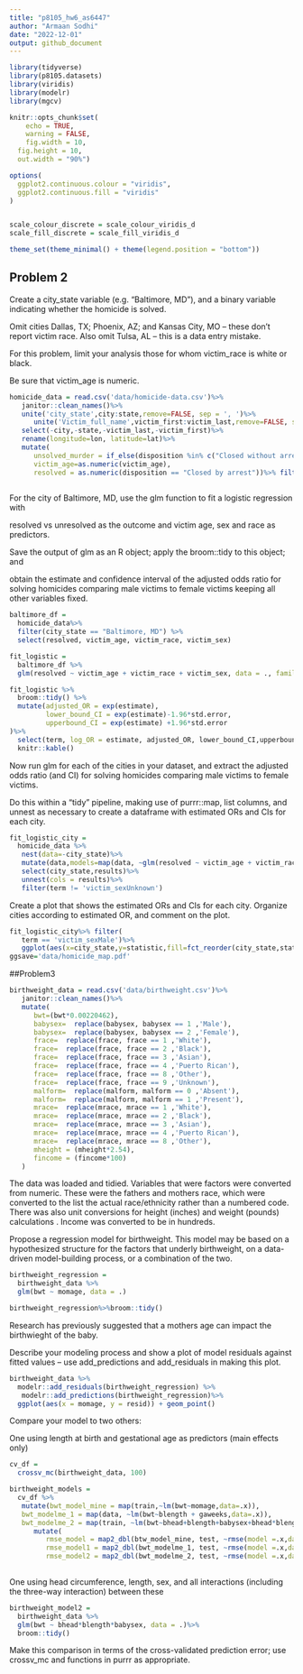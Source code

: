 ```yaml
---
title: "p8105_hw6_as6447"
author: "Armaan Sodhi"
date: "2022-12-01"
output: github_document
---
```


```r
library(tidyverse)
library(p8105.datasets)
library(viridis)
library(modelr)
library(mgcv)

knitr::opts_chunk$set(
	echo = TRUE,
	warning = FALSE,
	fig.width = 10, 
  fig.height = 10,
  out.width = "90%")

options(
  ggplot2.continuous.colour = "viridis",
  ggplot2.continuous.fill = "viridis"
)


scale_colour_discrete = scale_colour_viridis_d
scale_fill_discrete = scale_fill_viridis_d

theme_set(theme_minimal() + theme(legend.position = "bottom"))
```

## Problem 2
Create a city_state variable (e.g. “Baltimore, MD”), and a binary variable indicating whether the homicide is solved. 

Omit cities Dallas, TX; 
Phoenix, AZ; and Kansas City, MO – these don’t report victim race. 
Also omit Tulsa, AL – this is a data entry mistake. 

For this problem, limit your analysis those for whom victim_race is white or black. 

Be sure that victim_age is numeric.
```r
homicide_data = read.csv('data/homicide-data.csv')%>%
   janitor::clean_names()%>%
   unite('city_state',city:state,remove=FALSE, sep = ', ')%>%
      unite('Victim_full_name',victim_first:victim_last,remove=FALSE, sep = ' ')%>%
   select(-city,-state,-victim_last,-victim_first)%>%
   rename(longitude=lon, latitude=lat)%>%
   mutate(
      unsolved_murder = if_else(disposition %in% c("Closed without arrest","Open/No arrest"),1, 0),
      victim_age=as.numeric(victim_age),   
      resolved = as.numeric(disposition == "Closed by arrest"))%>% filter(victim_race == 'Black'|victim_race=='White') %>% filter(!city_state %in% c('Phoenix, AZ','Kansas City, MO ','Tulsa, AL'))
 
```

For the city of Baltimore, MD, use the glm function to fit a logistic regression with 

resolved vs unresolved as the outcome and victim age, sex and race as predictors. 

Save the output of glm as an R object; apply the broom::tidy to this object; and 

obtain the estimate and confidence interval of the adjusted odds ratio for solving homicides comparing male victims to female victims keeping all other variables fixed.

```r
baltimore_df = 
  homicide_data%>% 
  filter(city_state == "Baltimore, MD") %>% 
  select(resolved, victim_age, victim_race, victim_sex)
```

```r
fit_logistic = 
  baltimore_df %>% 
  glm(resolved ~ victim_age + victim_race + victim_sex, data = ., family = binomial())
```

```r
fit_logistic %>% 
  broom::tidy() %>% 
  mutate(adjusted_OR = exp(estimate),
         lower_bound_CI = exp(estimate)-1.96*std.error,
         upperbound_CI = exp(estimate) +1.96*std.error
)%>%
  select(term, log_OR = estimate, adjusted_OR, lower_bound_CI,upperbound_CI,  p.value) %>% 
  knitr::kable()
```

Now run glm for each of the cities in your dataset, and extract the adjusted odds ratio (and CI) for solving homicides comparing male victims to female victims. 

Do this within a “tidy” pipeline, making use of purrr::map, list columns, and unnest as necessary to create a dataframe with estimated ORs and CIs for each city.

```r
fit_logistic_city = 
  homicide_data %>%
   nest(data=-city_state)%>%
   mutate(data,models=map(data, ~glm(resolved ~ victim_age + victim_race + victim_sex, data = ., family = binomial())),results = map(models, broom::tidy, conf.int = TRUE))%>%
   select(city_state,results)%>%
   unnest(cols = results)%>%
   filter(term != 'victim_sexUnknown')
```


Create a plot that shows the estimated ORs and CIs for each city. Organize cities according to estimated OR, and comment on the plot.
```r
fit_logistic_city%>% filter(
   term == 'victim_sexMale')%>%
   ggplot(aes(x=city_state,y=statistic,fill=fct_reorder(city_state,statistic,.desc = T ))) + geom_point() + geom_errorbar(aes(ymin = conf.low, ymax = conf.high )) + theme(axis.text.x = element_text(angle=90, hjust=1))
ggsave='data/homicide_map.pdf'
```


##Problem3


```r
birthweight_data = read.csv('data/birthweight.csv')%>%
   janitor::clean_names()%>%
   mutate(
      bwt=(bwt*0.00220462),
      babysex=  replace(babysex, babysex == 1 ,'Male'),
      babysex=  replace(babysex, babysex == 2 ,'Female'),
      frace=  replace(frace, frace == 1 ,'White'),
      frace=  replace(frace, frace == 2 ,'Black'),
      frace=  replace(frace, frace == 3 ,'Asian'),
      frace=  replace(frace, frace == 4 ,'Puerto Rican'),
      frace=  replace(frace, frace == 8 ,'Other'),
      frace=  replace(frace, frace == 9 ,'Unknown'),
      malform=  replace(malform, malform == 0 ,'Absent'),
      malform=  replace(malform, malform == 1 ,'Present'),
      mrace=  replace(mrace, mrace == 1 ,'White'),
      mrace=  replace(mrace, mrace == 2 ,'Black'),
      mrace=  replace(mrace, mrace == 3 ,'Asian'),
      mrace=  replace(mrace, mrace == 4 ,'Puerto Rican'),
      mrace=  replace(mrace, mrace == 8 ,'Other'),
      mheight = (mheight*2.54),
      fincome = (fincome*100)
   )
```
The data was loaded and tidied. Variables that were factors were converted from numeric. These were the fathers and mothers race, which were converted to the list the actual race/ethnicity rather than a numbered code. There was also unit conversions for height (inches) and weight (pounds) calculations . Income was converted to be in hundreds. 


Propose a regression model for birthweight. This model may be based on a hypothesized structure for the factors that underly birthweight, on a data-driven model-building process, or a combination of the two. 

```r
birthweight_regression = 
  birthweight_data %>% 
  glm(bwt ~ momage, data = .)

birthweight_regression%>%broom::tidy()
```
Research has previously suggested that a mothers age can impact the birthwieght of the baby.


Describe your modeling process and show a plot of model residuals against fitted values – use add_predictions and add_residuals in making this plot.

```r
birthweight_data %>% 
  modelr::add_residuals(birthweight_regression) %>% 
   modelr::add_predictions(birthweight_regression)%>%
  ggplot(aes(x = momage, y = resid)) + geom_point()
```

Compare your model to two others:

One using length at birth and gestational age as predictors (main effects only)
```r
cv_df = 
  crossv_mc(birthweight_data, 100) 
```


```r
birthweight_models = 
  cv_df %>% 
   mutate(bwt_model_mine = map(train,~lm(bwt~momage,data=.x)),
   bwt_modelme_1 = map(data, ~lm(bwt~blength + gaweeks,data=.x)),
   bwt_modelme_2 = map(train, ~lm(bwt~bhead+blength+babysex+bhead*blength+bhead*babysex+babysex*blength+bhead*blength*babysex,data=.x)))%>%
      mutate(
         rmse_model = map2_dbl(btw_model_mine, test, ~rmse(model =.x,data=.y)),
         rmse_model1 = map2_dbl(bwt_modelme_1, test, ~rmse(model =.x,data=.y)),
         rmse_model2 = map2_dbl(bwt_modelme_2, test, ~rmse(model =.x,data=.y)))
   
```

One using head circumference, length, sex, and all interactions (including the three-way interaction) between these
```r
birthweight_model2 = 
  birthweight_data %>% 
  glm(bwt ~ bhead*blength*babysex, data = .)%>% 
  broom::tidy() 
```

Make this comparison in terms of the cross-validated prediction error; use crossv_mc and functions in purrr as appropriate.

```r

```


